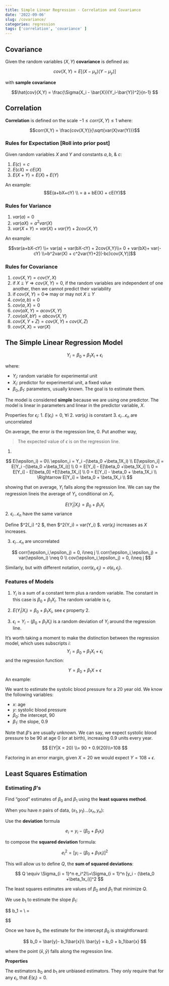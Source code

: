 ```yaml
---
title: Simple Linear Regression - Correlation and Covariance
date: '2022-09-06'
slug: /covariance/
categories: regression
tags: ['correlation', 'covariance' ]
---
```


## Covariance 

Given the random variables $(X,Y)$ **covariance** is defined as: 

$$cov(X,Y) = E[(X -\mu_x)(Y-\mu_y)]$$

with **sample covariance**

$$\hat{cov}(X,Y) = \frac{\Sigma(X_i - \bar{X})(Y_i-\bar{Y})^2}{n-1} $$

## Correlation 

**Correlation** is defined on the scale $-1 \leq corr(X,Y) \leq 1$ where: 

$$corr(X,Y) = \frac{cov(X,Y)}{\sqrt{var(X)var(Y)}}$$

### Rules for Expectation [Roll into prior post]

Given random variables $X$ and $Y$ and constants $a,b,$ & $c$: 

1. $E(c) = c$
2. $E(cX) = cE(X)$
3. $E(X+Y) = E(X) + E(Y)$


An example: 
$$E(a+bX+cY) \\ = a + bE(X) + cE(Y)$$

### Rules for Variance

1. $var(a) = 0$ 
2. $var(aX) = a^2 var(X)$
3. $var(X+Y)  = var(X) + var(Y) + 2cov(X,Y)$ 

An example:

$$var(a+bX-cY) \\= var(a) + var(bX-cY) + 2cov(X,Y)\\= 0 + var(bX)+ var(-cY) \\=b^2var(X) + c^2var(Y)+2[(-bc)cov(X,Y)]$$

### Rules for Covariance 

1. $cov(X,Y) = cov(Y,X)$
2. if $X ⫫ Y \Rightarrow cov(X,Y) = 0$, if the random variables are independent of one another, then we cannot predict their variability
3. if $cov(X,Y)= 0 \Rightarrow$ may or may not $X ⫫ Y$
4. $cov(a,b) = 0$
5. $cov(a, X) = 0$ 
6. $cov(aX, Y) = a cov(X,Y)$ 
7. $cov(aX, bY) = ab cov(X,Y)$
8. $cov(X, Y+Z) = cov(X,Y)+cov(X,Z)$
9. $cov(X,X) = var(X)$

## The Simple Linear Regression Model 

$$Y_i= \beta_0 +\beta_1X_i + \epsilon_i$$

where:

- $Y_i$: random variable for experimental unit
- $X_i$: predictor for experimental unit, a fixed value
- $\beta_0, \beta_1$: parameters, usually known. The goal is to estimate them. 

The model is considered **simple** because we are using one predictor. The model is linear in parameters and linear in the predictor variable, $X$. 

Properties for $\epsilon_i$: 
1. $E(\epsilon_i) = 0$, $\forall i$
2. $var(\epsilon_i)$ is constant
3. $\epsilon_i...\epsilon_n$ are uncorrelated

On average, the error *is* the regression line, 0. Put another way, 
 
 > The expected value of $\epsilon$ is on the regression line. 
 
 1. 
 
 $$ E(\epsilon_i) = 0\\
 \epsilon_i = Y_i -(\beta_0 +\beta_1X_i) \\
 E[\epsilon_i] = E[Y_i -(\beta_0 +\beta_1X_i)] \\
 0 = E[Y_i] - E[\beta_0 +\beta_1X_i] \\
 0 = E[Y_i] - E[\beta_0] +E[\beta_1X_i] \\
 0  = E[Y_i] - \beta_0 + \beta_1X_i \\
   \Rightarrow E[Y_i] = \beta_0 + \beta_1X_i \\
 $$

showing that on average, $Y_i$ falls along the regression line. We can say the regression lineis the average of $Y_i$, conditional on $X_i$. 

$$ E(Y_i|X_i)= \beta_0 +\beta_1X_i $$
 2. $\epsilon_i...\epsilon_n$ have the same variance 
 
 Define $\sigma^2(\epsilon_i) \equiv \sigma^2 $,  then $\sigma^2(Y_i) = var(Y_i) $. $var(\epsilon_i)$ increases as $X$ increases. 
 
 3. $\epsilon_i...\epsilon_n$ are uncorrelated 
 
 $$
  corr(\epsilon_i,\epsilon_j) = 0, i\neq j \\ 
  corr(\epsilon_i,\epsilon_j) = var(\epsilon_i) \neq 0 \\
  cov(\epsilon_i,\epsilon_j) = 0, i\neq j 
 $$
 
Similarly, but with different notation, $corr(\epsilon_i,\epsilon_j) = \sigma(\epsilon_i,\epsilon_j)$. 
 
### Features of Models

1. $Y_i$ is a sum of a constant term plus a random variable. The constant in this case is $\beta_0 +\beta_1X_i$. The random variable is $\epsilon_i$. 

2. $E(Y_i|X_i)= \beta_0 +\beta_1X_i$, see $\epsilon$ property 2. 

3. $\epsilon_i = Y_i -(\beta_0 +\beta_1X_i)$ is a random deviation of $Y_i$ around the regression line.

It's worth taking a moment to make the distinction between the regression model, which uses subscripts $i$:  
$$Y_i= \beta_0 +\beta_1X_i + \epsilon_i$$
and the regression function: 

$$Y= \beta_0 +\beta_1X + \epsilon$$
An example: 

We want to estimate the systolic blood pressure for a 20 year old. We know the following variables: 

- $x$: age
- $y$: systolic blood pressure
- $\beta_0$: the intercept, $90$
- $\beta_1$: the slope, $0.9$

Note that $\beta$'s are usually unknown. We can say, we expect systolic blood pressure to be $90$ at age $0$ (or at birth), increasing $0.9$ units every year.  

$$
E(Y|X = 20) \\= 90 + 0.9(20)\\=108
$$

Factoring in an error margin, given $X = 20$ we would expect $Y = 108 +\epsilon$. 


## Least Squares Estimation

### Estimating $\beta$'s

Find "good" estimates of $\beta_0$ and $\beta_1$ using the **least squares method**.  

When you have $n$ pairs of data, $(x_1, y_1)...(x_n, y_n)$: 

Use the **deviation** formula

$$e_i = y_i - (\beta_0 +\beta_1x_i)$$ 

to compose the **squared deviation** formula: 

$$e_i^2 = [y_i - (\beta_0 +\beta_1x_i)]^2$$ 

This will allow us to define $Q$, the **sum of squared deviations**: 

$$
Q \equiv \Sigma_{i = 1}^n e_i^2\\=\Sigma_{i = 1}^n [y_i - (\beta_0 +\beta_1x_i)]^2
$$

The least squares estimates are values of $\beta_0$ and $\beta_1$ that minimize $Q$. 

We use $b_1$ to estimate the slope $\beta_1$:

$$
 b_1 = \frac{\Sigma(x_i-\bar{x})(y_i-\bar{y})}{\Sigma(x_i-\bar{x})^2}\\ 
 =\frac{\hat{cov}(X,Y)}{\hat{var}(X,Y)} 
 
$$

Once we have $b_1$, the estimate for the intercept $\beta_0$ is straightforward:



$$
b_0 = \bar{y}- b_1\bar{x}\\
 \bar{y} = b_0 + b_1\bar{x}
$$

where the point $(\bar{x}, \bar{y})$ falls along the regression line. 

**Properties** 

The estimators $b_0$ and $b_1$ are unbiased estimators. They only require that for any $\epsilon_i$, that $E(\epsilon_i) = 0$.

